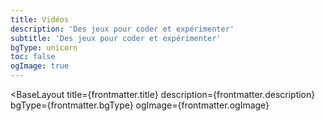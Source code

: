 ```yaml
---
title: Vidéos
description: 'Des jeux pour coder et expérimenter'
subtitle: 'Des jeux pour coder et expérimenter'
bgType: unicorn
toc: false
ogImage: true
---
```



<BaseLayout
  title={frontmatter.title}
  description={frontmatter.description}
  bgType={frontmatter.bgType}
  ogImage={frontmatter.ogImage}
>
  <TabbedLayout subtitle={frontmatter.subtitle}>
    <ListView pageToc={frontmatter.toc} collectionType="games" />
  </TabbedLayout>
</BaseLayout>
